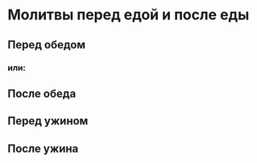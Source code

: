 # Молитвы перед едой и после еды

## Перед обедом

<MdxLoader src="MolitvaTrapeza/Otche" />

### или:

<MdxLoader src="MolitvaTrapeza/PeredObedom" />

<MdxLoader src="MolitvaTrapeza/BlagObeda" />

## После обеда

<MdxLoader src="MolitvaTrapeza/PosleObeda" />

## Перед ужином

<MdxLoader src="MolitvaTrapeza/PeredUzhinom" />

## После ужина

<MdxLoader src="MolitvaTrapeza/PosleUzhina" />
